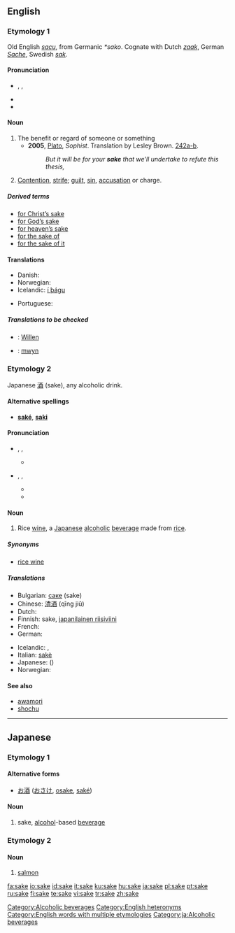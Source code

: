 {{see|Sake|saké|sa kê}}
==English==

{{rank|wouldn't|success|instance|906|sake|justice|offer|promise}}

===Etymology 1===
Old English ''[[sacu]]'', from Germanic ''*sako''. Cognate with Dutch ''[[zaak]]'', German ''[[Sache]]'', Swedish ''[[sak]]''.

====Pronunciation====
* {{enPR|sāk}}, {{IPA|/seɪk/}}, {{SAMPA|/seIk/}}
* {{audio|en-us-sake.ogg|Audio (US)}}
* {{rhymes|eɪk}}

====Noun====
{{en-noun}}

# The benefit or regard of someone or something
#* '''2005''', [[w:Plato|Plato]], ''Sophist''.  Translation by Lesley Brown. [[w:Stephanus pagination|242a-b]].
#*: ''But it will be for your '''sake''' that we'll undertake to refute this thesis,''
# {{italbrac|obsolete except in phrases}}  [[Contention]], [[strife]]; [[guilt]], [[sin]], [[accusation]] or charge.

=====Derived terms=====
* [[for Christ's sake|for Christ’s sake]]
* [[for God's sake|for God’s sake]]
* [[for heaven's sake|for heaven’s sake]]
* [[for the sake of]]
* [[for the sake of it]]

====Translations====
{{rfc-level|Translations at L3+ (AutoFormat would have corrected level of Translations)}}
{{top}}
* Danish: {{t-|da|skyld}}
* Norwegian: {{t-|no|skyld|f}}
* Icelandic: [[í þágu]]
{{mid}}
* Portuguese: {{t+|pt|causa|f}}
{{bottom}}

=====Translations to be checked=====
<!--Remove this section once all of the translations below have been moved into the tables above.-->
{{checktrans}}
* {{ttbc|German}}: [[Willen]] {{m}}
* {{ttbc|Welsh}}: [[mwyn]]

===Etymology 2===
Japanese [[酒]] (sake), any alcoholic drink.

====Alternative spellings====
* '''[[saké]]''', '''[[saki]]'''

====Pronunciation====
* {{enPR|säkĕ}}, {{IPA|/sɑːkɛ/}}, {{SAMPA|/sA:kE/}}
** {{rhymes|ɑːkɛ}}
* {{enPR|säkē}}, {{IPA|/sɑːki/}}, {{SAMPA|/sA:ki/}}
** {{audio|en-us-sake-alcohol.ogg|Audio (US)}}
** {{rhymes|ɑːki}}

====Noun====
{{en-noun}}
{{wikipedia}}

# {{italbrac|countable and uncountable}} Rice [[wine]], a [[Japanese]] [[alcoholic]] [[beverage]] made from [[rice]].

=====Synonyms=====
* [[rice wine]]

=====Translations=====
{{top}}
* Bulgarian: [[саке]] (sake)  {{n}}
* Chinese: [[清酒]] (qīng jiǔ)
* Dutch: {{t-|nl|sake|m}}
* Finnish: sake, [[japanilainen riisiviini]]
* French: {{t+|fr|saké|m}}
* German: {{t-|de|Sake|m}}
{{mid}}
* Icelandic: {{t-|is|hrísgrjónavín|n}}, {{t-|is|sake|n}}
* Italian: [[sakè]] {{m}}
* Japanese: {{t|ja|酒|tr=saké|sc=Jpan}} ({{Jpan|[[さけ]]}})
* Norwegian: {{t-|no|sake|m}}
{{bottom}}

====See also====
* [[awamori]]
* [[shochu]]

[[Category:Alcoholic beverages]]
[[Category:English heteronyms]]
[[Category:English words with multiple etymologies]]

----

==Japanese==

===Etymology 1===

====Alternative forms====
* [[お酒]] ([[おさけ]], [[osake]], [[saké]])

====Noun====
{{ja-noun|r|hira=さけ}}

# {{ja-def|酒}} sake, [[alcohol]]-based [[beverage]]

===Etymology 2===

====Noun====
{{ja-noun|r|hira=さけ}}

# {{ja-def|鮭}} [[salmon]]

[[Category:ja:Alcoholic beverages]]

[[fa:sake]]
[[io:sake]]
[[id:sake]]
[[it:sake]]
[[ku:sake]]
[[hu:sake]]
[[ja:sake]]
[[pl:sake]]
[[pt:sake]]
[[ru:sake]]
[[fi:sake]]
[[te:sake]]
[[vi:sake]]
[[tr:sake]]
[[zh:sake]]